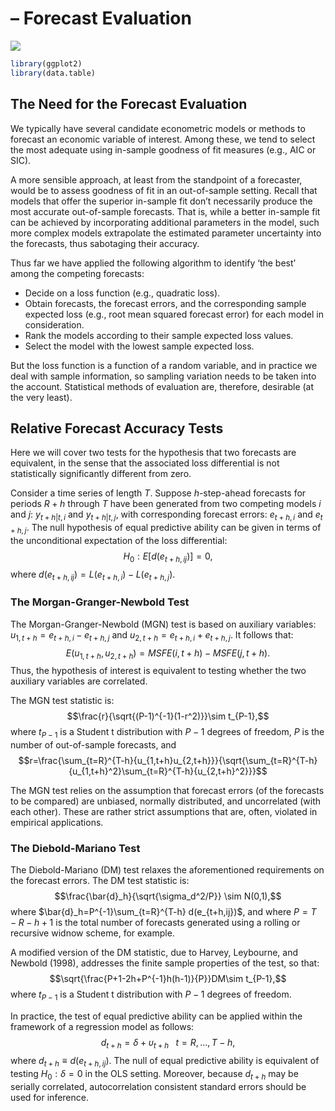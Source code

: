 # &ndash; Forecast Evaluation
![](art/evaluation.png)

```r
library(ggplot2)
library(data.table)
```

## The Need for the Forecast Evaluation

We typically have several candidate econometric models or methods to forecast an economic variable of interest. Among these, we tend to select the most adequate using in-sample goodness of fit measures (e.g., AIC or SIC). 

A more sensible approach, at least from the standpoint of a forecaster, would be to assess goodness of fit in an out-of-sample setting. Recall that models that offer the superior in-sample fit don't necessarily produce the most accurate out-of-sample forecasts. That is, while a better in-sample fit can be achieved by incorporating additional parameters in the model, such more complex models extrapolate the estimated parameter uncertainty into the forecasts, thus sabotaging their accuracy.

Thus far we have applied the following algorithm to identify 'the best' among the competing forecasts:

- Decide on a loss function (e.g., quadratic loss).
- Obtain forecasts, the forecast errors, and the corresponding sample expected loss (e.g., root mean squared forecast error) for each model in consideration.
- Rank the models according to their sample expected loss values.
- Select the model with the lowest sample expected loss.

But the loss function is a function of a random variable, and in practice we deal with sample information, so sampling variation needs to be taken into the account. Statistical methods of evaluation are, therefore, desirable (at the very least).

## Relative Forecast Accuracy Tests

Here we will cover two tests for the hypothesis that two forecasts are equivalent, in the sense that the associated loss differential is not statistically significantly different from zero.

Consider a time series of length $T$. Suppose $h$-step-ahead forecasts for periods $R+h$ through $T$ have been generated from two competing models $i$ and $j$: $y_{t+h|t,i}$ and $y_{t+h|t,j}$, with corresponding forecast errors: $e_{t+h,i}$ and $e_{t+h,j}$. The null hypothesis of equal predictive ability can be given in terms of the unconditional expectation of the loss differential: $$H_0: E\left[d(e_{t+h,ij})\right] = 0,$$ where $d(e_{t+h,ij}) = L(e_{t+h,i})-L(e_{t+h,j})$.


### The Morgan-Granger-Newbold Test

The Morgan-Granger-Newbold (MGN) test is based on auxiliary variables: $u_{1,t+h} = e_{t+h,i}-e_{t+h,j}$ and $u_{2,t+h} = e_{t+h,i}+e_{t+h,j}$. It follows that: $$E(u_{1,t+h},u_{2,t+h}) = MSFE(i,t+h)-MSFE(j,t+h).$$ Thus, the hypothesis of interest is equivalent to testing whether the two auxiliary variables are correlated.

The MGN test statistic is: $$\frac{r}{\sqrt{(P-1)^{-1}(1-r^2)}}\sim t_{P-1},$$ where $t_{P-1}$ is a Student t distribution with $P-1$ degrees of freedom, $P$ is the number of out-of-sample forecasts, and $$r=\frac{\sum_{t=R}^{T-h}{u_{1,t+h}u_{2,t+h}}}{\sqrt{\sum_{t=R}^{T-h}{u_{1,t+h}^2}\sum_{t=R}^{T-h}{u_{2,t+h}^2}}}$$

The MGN test relies on the assumption that forecast errors (of the forecasts to be compared) are unbiased, normally distributed, and uncorrelated (with each other). These are rather strict assumptions that are, often, violated in empirical applications.
		

### The Diebold-Mariano Test

The Diebold-Mariano (DM) test relaxes the aforementioned requirements on the forecast errors. The DM test statistic is: $$\frac{\bar{d}_h}{\sqrt{\sigma_d^2/P}} \sim N(0,1),$$ where $\bar{d}_h=P^{-1}\sum_{t=R}^{T-h} d(e_{t+h,ij})$, and where $P=T-R-h+1$ is the total number of forecasts generated using a rolling or recursive widnow scheme, for example.

A modified version of the DM statistic, due to Harvey, Leybourne, and Newbold (1998), addresses the finite sample properties of the test, so that: $$\sqrt{\frac{P+1-2h+P^{-1}h(h-1)}{P}}DM\sim t_{P-1},$$ where $t_{P-1}$ is a Student t distribution with $P-1$ degrees of freedom.

In practice, the test of equal predictive ability can be applied within the framework of a regression model as follows: $$d_{t+h} = \delta + \upsilon_{t+h}\;~~t = R,\ldots,T-h,$$ where $d_{t+h} \equiv d(e_{t+h,ij})$. The null of equal predictive ability is equivalent of testing $H_0: \delta = 0$ in the OLS setting. Moreover, because $d_{t+h}$ may be serially correlated, autocorrelation consistent standard errors should be used for inference.